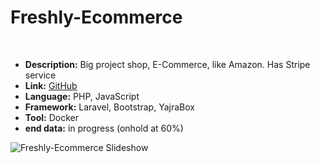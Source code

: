 # Freshly-Ecommerce

<br />

- **Description:** Big project shop, E-Commerce, like Amazon. Has Stripe service
- **Link:** [GitHub](https://github.com/olek1305/Freshly-Ecommerce)
- **Language:** PHP, JavaScript
- **Framework:** Laravel, Bootstrap, YajraBox
- **Tool:** Docker
- **end data:** in progress (onhold at 60%)

![Freshly-Ecommerce Slideshow](/projects/freshly-ecommerce/1.png,/projects/freshly-ecommerce/2.png,/projects/freshly-ecommerce/3.png,/projects/freshly-ecommerce/4.png) 
